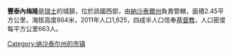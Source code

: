 '''豐泰內梅隆'''是[[瑞士|瑞士]]的城鎮，位於該國西部，由[[納沙泰爾州|納沙泰爾州]]負責管轄，面積2.45平方公里，海拔高度864米，2011年人口1,625，四成半人口信奉[[基督教|基督教]]，人口密度每平方公里663人。

{{Switzerland-geo-stub}}
[[Category:纳沙泰尔州的市镇|Category:纳沙泰尔州的市镇]]